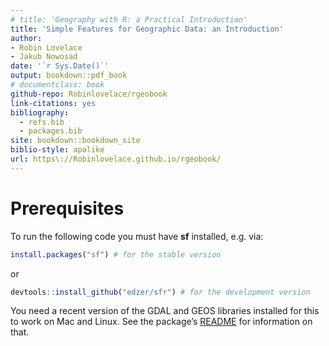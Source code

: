 ```yaml
--- 
# title: 'Geography with R: a Practical Introduction'
title: 'Simple Features for Geographic Data: an Introduction'
author:
- Robin Lovelace
- Jakub Nowosad
date: '`r Sys.Date()`'
output: bookdown::pdf_book
# documentclass: book
github-repo: Robinlovelace/rgeobook
link-citations: yes
bibliography:
  - refs.bib
  - packages.bib
site: bookdown::bookdown_site
biblio-style: apalike
url: https\://Robinlovelace.github.io/rgeobook/
---
```


# Prerequisites {-}

To run the following code you must have **sf** installed, e.g. via:

```r
install.packages("sf") # for the stable version
```

or

```r
devtools::install_github("edzer/sfr") # for the development version
```

You need a recent version of the GDAL and GEOS libraries installed for this to work on Mac and Linux. See the package's [README](https://github.com/edzer/sfr) for information on that.

